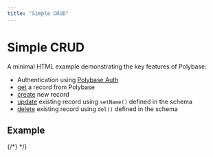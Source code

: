 ```yaml
---
title: "Simple CRUD"
---
```


# Simple CRUD

A minimal HTML example demonstrating the key features of Polybase:

 - Authentication using [Polybase Auth](/authentication)
 - [get](/read#get-a-single-record) a record from Polybase
 - [create](/write-data#creating-a-record) new record
 - [update](/write-data#creating-a-record) existing record using `setName()` defined in the schema
 - [delete](/delete-data) existing record using `del()` defined in the schema


## Example

{/*}
<Snippet file="examples/client-auth.mdx" /> 
*/}



